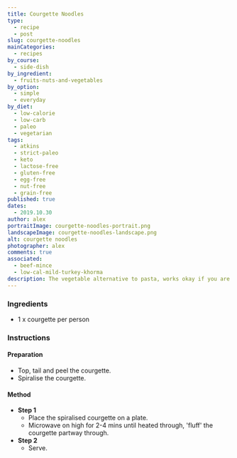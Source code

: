 ```yaml
---
title: Courgette Noodles
type:
  - recipe
  - post
slug: courgette-noodles
mainCategories:
  - recipes
by_course:
  - side-dish
by_ingredient:
  - fruits-nuts-and-vegetables
by_option:
  - simple
  - everyday
by_diet:
  - low-calorie
  - low-carb
  - paleo
  - vegetarian
tags:
  - atkins
  - strict-paleo
  - keto
  - lactose-free
  - gluten-free
  - egg-free
  - nut-free
  - grain-free
published: true
dates:
  - 2019.10.30
author: alex
portraitImage: courgette-noodles-portrait.png
landscapeImage: courgette-noodles-landscape.png
alt: courgette noodles
photographer: alex
comments: true
associated:
  - beef-mince
  - low-cal-mild-turkey-khorma
description: The vegetable alternative to pasta, works okay if you are avoiding the gluten, grains or carbs.
---
```


<Ingredients>

### Ingredients

- 1 x courgette per person

</Ingredients>

<Instructions>

### Instructions

#### Preparation

- Top, tail and peel the courgette.
- Spiralise the courgette.

#### Method

- **Step 1**
  - Place the spiralised courgette on a plate.
  - Microwave on high for 2-4 mins until heated through, 'fluff' the courgette partway through.
- **Step 2**
  - Serve.

</Instructions>
